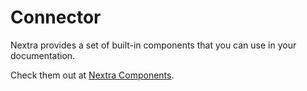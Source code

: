 # Connector

Nextra provides a set of built-in components that you can use in your documentation.

Check them out at [Nextra Components](https://nextra.site/docs/built-ins).